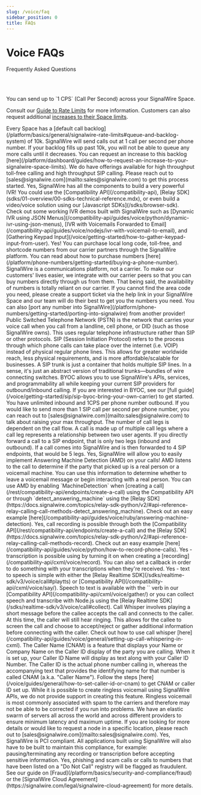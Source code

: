 ```yaml
---
slug: /voice/faq
sidebar_position: 0
title: FAQs
---
```



# Voice FAQs

<Subtitle>Frequently Asked Questions</Subtitle>

<br/><br/>

<AccordionGroup>
<Accordion title="How many calls per second can I send?">
You can send up to `1 CPS` (Call Per Second) across your SignalWire Space.

Consult our [Guide to Rate Limits](/platform/basics/general/signalwire-rate-limits) for more information. Customers can also request additional [increases to their Space limits](/platform/dashboard/guides/how-to-request-an-increase-to-your-signalwire-space-limits).
</Accordion>

<Accordion title="Are calls queued as they go out?">
Every Space has a [default call backlog](/platform/basics/general/signalwire-rate-limits#queue-and-backlog-system) of 10k. SignalWire will send calls out at 1 call per second per phone number. If your backlog fills up past 10k, you will not be able to queue any more calls until it decreases. You can request an increase to this backlog [here](/platform/dashboard/guides/how-to-request-an-increase-to-your-signalwire-space-limits).
</Accordion>

<Accordion title="How do I enable higher throughput calling?">
We do have offerings available for high throughput toll-free calling and high throughput SIP calling. Please reach out to [sales@signalwire.com](mailto:sales@signalwire.com) to get this process started.
</Accordion>

<Accordion title="Can you build an IVR (Interactive Voice Response) with SignalWire?">
Yes, SignalWire has all the components to build a very powerful IVR! You could use the [Compatibility API](/compatibility-api), [Relay SDK](sdks/01-overview/00-sdks-technical-reference.mdx), or even build a video/voice solution using our [Javascript SDKs](/sdks/browser-sdk).
Check out some working IVR demos built with SignalWire such as
[Dynamic IVR using JSON Menus](/compatibility-api/guides/voice/python/dynamic-ivr-using-json-menus),
[IVR with Voicemails Forwarded to Email](/compatibility-api/guides/voice/nodejs/ivr-with-voicemail-to-email), and
[Gathering Keypad Input](/voice/getting-started/how-to-gather-keypad-input-from-user).
</Accordion>

<Accordion title="Does SignalWire offer phone numbers to purchase?">
Yes! You can purchase local long code, toll-free, and shortcode numbers from our carrier partners through the SignalWire platform. You can read about how to purchase numbers [here](/platform/phone-numbers/getting-started/buying-a-phone-number).
</Accordion>

<Accordion title="What do I do if I can't find the specific area code or phone number that I need?">
SignalWire is a communications platform, not a carrier. To make our customers' lives easier, we integrate with our carrier peers so that you can buy numbers directly through us from them. That being said, the availability of numbers is totally reliant on our carrier.
If you cannot find the area code you need, please create a support ticket via the help link in your SignalWire Space and our team will do their best to get you the numbers you need. You can also [port any number into SignalWire](/platform/phone-numbers/getting-started/porting-into-signalwire) from another provider!
</Accordion>

<Accordion title="What is PSTN?">
Public Switched Telephone Network (PSTN) is the network that carries your voice call when you call from a landline, cell phone, or DID (such as those SignalWire owns). This uses regular telephone infrastructure rather than SIP or other protocols.
</Accordion>

<Accordion title="What is SIP?">
SIP (Session Initiation Protocol) refers to the process through which phone calls can take place over the internet (i.e. VOIP) instead of physical regular phone lines. This allows for greater worldwide reach, less physical requirements, and is more affordable/scalable for businesses.
</Accordion>

<Accordion title="How is SIP on SignalWire different from traditional SIP trunking?">
A SIP trunk is just a container that holds multiple SIP lines. In a sense, it's just an abstract version of traditional trunks—bundles of wire connecting switches.
</Accordion>

<Accordion title="What is BYOC (Bring Your Own Carrier)?">
BYOC allows you to use SignalWire's APIs, services, and programmability all while keeping your current SIP providers for outbound/inbound calling. If you are interested in BYOC, see our [full guide](/voice/getting-started/sip/sip-byoc-bring-your-own-carrier) to get started.
</Accordion>

<Accordion title="How many SIP channels can you have for each phone number?">
You have unlimited inbound and 1CPS per phone number outbound. If you would like to send more than 1 SIP call per second per phone number, you can reach out to [sales@signalwire.com](mailto:sales@signalwire.com) to talk about raising your max throughput.
</Accordion>

<Accordion title="How many legs are in a SIP call?">
The number of call legs is dependent on the call flow. A call is made up of multiple call legs where a call leg represents a relationship between two user agents. If you directly forward a call to a SIP endpoint, that is only two legs (inbound and outbound). If a call comes into SignalWire and is then forwarded to 4 SIP endpoints, that would be 5 legs.
</Accordion>

<Accordion title="Do you have Answering Machine Detection?">
Yes, SignalWire will allow you to easily implement Answering Machine Detection (AMD) on your calls! AMD listens to the call to determine if the party that picked up is a real person or a voicemail machine. You can use this information to determine whether to leave a voicemail message or begin interacting with a real person. You can use AMD by enabling `MachineDetection` when [creating a call](/rest/compatibility-api/endpoints/create-a-call) using the Compatibility API or through `detect_answering_machine` using the [Relay SDK](https://docs.signalwire.com/topics/relay-sdk-python/v2/#api-reference-relay-calling-call-methods-detect_answering_machine). Check out an easy example [here](/compatibility-api/guides/voice/ruby/answering-machine-detection).
</Accordion>

<Accordion title="Do you have call recording capabilities?">
Yes, call recording is possible through both the [Compatibility API](/rest/compatibility-api/endpoints/create-a-call) and the [Relay SDK](https://docs.signalwire.com/topics/relay-sdk-python/v2/#api-reference-relay-calling-call-methods-record). Check out an easy example [here](/compatibility-api/guides/voice/python/how-to-record-phone-calls).
</Accordion>

<Accordion title="Do you have transcription capabilities?">
Yes - transcription is possible using by turning it on when creating a [recording](/compatibility-api/cxml/voice/record). You can also set a callback in order to do something with your transcriptions when they're received.
</Accordion>

<Accordion title="Do you have text-to-speech capabilities?">
Yes - text to speech is simple with either the [Relay Realtime SDK](/sdks/realtime-sdk/v3/voice/call#playtts) or [Compatibility API](/compatibility-api/cxml/voice/say/).
</Accordion>

<Accordion title="What about speech-to-text capabilities?">
Speech to text is available with the `<gather>` verb in our [Compatibility API](/compatibility-api/cxml/voice/gather/) or you can collect speech and transcribe with Node.js using the [Relay Realtime SDK](/sdks/realtime-sdk/v3/voice/call#collect).
</Accordion>

<Accordion title="Do you have call whisper?">
Call Whisper involves playing a short message before the callee accepts the call and connects to the caller. At this time, the caller will still hear ringing. This allows for the callee to screen the call and choose to accept/reject or gather additional information before connecting with the caller. Check out how to use call whisper [here](/compatibility-api/guides/voice/general/setting-up-call-whispering-in-cxml).
</Accordion>

<Accordion title="How do I set Caller ID/CNAM?">
The Caller Name (CNAM) is a feature that displays your Name or Company Name on the Caller ID display of the party you are calling. When it is set up, your Caller ID Name will display as text along with your Caller ID Number.
The Caller ID is the actual phone number calling in, whereas the accompanying text that provides the identifying name for that number is called CNAM (a.k.a. "Caller Name").
Follow the steps [here](/voice/guides/general/how-to-set-caller-id-or-cnam) to get CNAM or caller ID set up.
</Accordion>

<Accordion title="Do you support ringless voicemail?">
While it is possible to create ringless voicemail using SignalWire APIs, we do not provide support in creating this feature. Ringless voicemail is most commonly associated with spam to the carriers and therefore may not be able to be corrected if you run into problems.
</Accordion>

<Accordion title="Where are your nearest data hubs/centers?">
We have an elastic swarm of servers all across the world and across different providers to ensure minimum latency and maximum uptime. If you are looking for more details or would like to request a node in a specific location, please reach out to [sales@signalwire.com](mailto:sales@signalwire.com).
</Accordion>

<Accordion title="Is SignalWire PCI compliant?">
Yes, SignalWire is PCI compliant. All applications built using SignalWire will also have to be built to maintain this compliance, for example: pausing/terminating any recording or transcription before accepting sensitive information.
</Accordion>

<Accordion title="Are there prohibited Voice use cases?">
Yes, phishing and scam calls or calls to numbers that have been listed on a "Do Not Call" registry will be flagged as fraudulent. See our guide on [Fraud](/platform/basics/security-and-compliance/fraud) or the [SignalWire Cloud Agreement](https://signalwire.com/legal/signalwire-cloud-agreement) for more details.
</Accordion>
</AccordionGroup>
